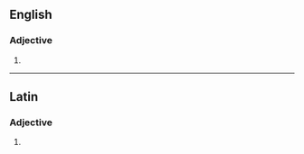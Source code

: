 ==English==

===Adjective===
{{en-adj}}

# {{alternative spelling of|en|spatulate}}

----

==Latin==

===Adjective===
{{la-adj-form|spathulāte}}

# {{inflection of|la|spathulātus||voc|m|s}}